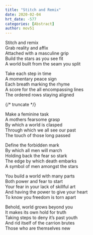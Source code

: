 ```yaml
---
title: "Stitch and Remix"
date: 2020-02-04
hrt_date: -577
categories: [Abstract]
author: mov51
---
```


Stitch and remix  
Grab reality and affix  
Attached with a masculine grip  
Build the stars as you see fit  
A world built from the seam you split  

Take each step in time  
A momentary peace sign  
Each breath marking the rhyme  
A score for the all encompassing lines  
The ordered rows staying aligned  

{/* truncate */}

Make a feminine task  
A mothers fearsome grasp  
By which a world is clasped  
Through which we all see our past  
The touch of those long passed  

Define the forbidden mark  
By which all men will march  
Holding back the fear so stark  
The edge by which death embarks  
A symbol of men amongst the stars  

You build a world with many parts  
Both power and fear to start  
Your fear in your lack of skillful art  
And having the power to give your heart  
To know you freedom is torn apart  

Behold, world grows beyond you  
It makes its own hold for truth  
Taking steps to deny it’s past youth  
And rid itself of the carrion brutes  
Those who are themselves new  
